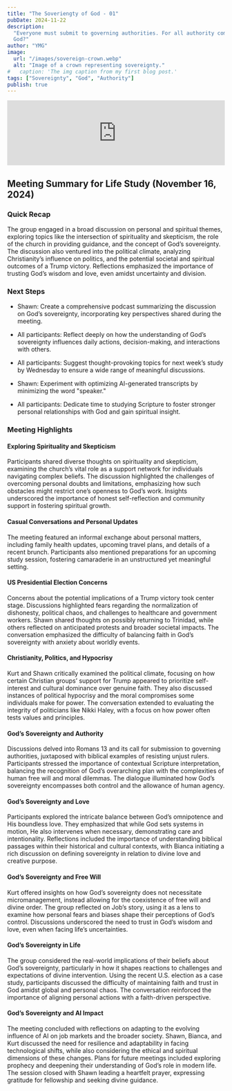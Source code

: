 ```yaml
---
title: "The Soveriengty of God - 01"
pubDate: 2024-11-22
description:
  "Everyone must submit to governing authorities. For all authority comes from
  God?"
author: "YMG"
image:
  url: "/images/sovereign-crown.webp"
  alt: "Image of a crown representing sovereignty."
#   caption: 'The img caption from my first blog post.'
tags: ["Sovereignty", "God", "Authority"]
publish: true
---
```


<iframe
  title="The Sovereignty of God"
  height="150"
  width="100%"
  style="border: none;"
  scrolling="no"
  data-name="pb-iframe-player"
  src="https://www.podbean.com/player-v2/?i=64bnw-174113f-pb&from=pb6admin&share=1&download=1&rtl=0&fonts=Arial&skin=60a0c8&font-color=auto&logo_link=episode_page&btn-skin=7"
  allowfullscreen=""
></iframe>

## Meeting Summary for Life Study (November 16, 2024)

### Quick Recap

The group engaged in a broad discussion on personal and spiritual themes,
exploring topics like the intersection of spirituality and skepticism, the role
of the church in providing guidance, and the concept of God’s sovereignty. The
discussion also ventured into the political climate, analyzing Christianity’s
influence on politics, and the potential societal and spiritual outcomes of a
Trump victory. Reflections emphasized the importance of trusting God’s wisdom
and love, even amidst uncertainty and division.

### Next Steps

- Shawn: Create a comprehensive podcast summarizing the discussion on God’s
  sovereignty, incorporating key perspectives shared during the meeting.
- All participants: Reflect deeply on how the understanding of God’s sovereignty
  influences daily actions, decision-making, and interactions with others.
- All participants: Suggest thought-provoking topics for next week’s study by
  Wednesday to ensure a wide range of meaningful discussions.
- Shawn: Experiment with optimizing AI-generated transcripts by minimizing the
  word "speaker."

- All participants: Dedicate time to studying Scripture to foster stronger
  personal relationships with God and gain spiritual insight.

### Meeting Highlights

#### Exploring Spirituality and Skepticism

Participants shared diverse thoughts on spirituality and skepticism, examining
the church’s vital role as a support network for individuals navigating complex
beliefs. The discussion highlighted the challenges of overcoming personal doubts
and limitations, emphasizing how such obstacles might restrict one’s openness to
God’s work. Insights underscored the importance of honest self-reflection and
community support in fostering spiritual growth.

#### Casual Conversations and Personal Updates

The meeting featured an informal exchange about personal matters, including
family health updates, upcoming travel plans, and details of a recent brunch.
Participants also mentioned preparations for an upcoming study session,
fostering camaraderie in an unstructured yet meaningful setting.

#### US Presidential Election Concerns

Concerns about the potential implications of a Trump victory took center stage.
Discussions highlighted fears regarding the normalization of dishonesty,
political chaos, and challenges to healthcare and government workers. Shawn
shared thoughts on possibly returning to Trinidad, while others reflected on
anticipated protests and broader societal impacts. The conversation emphasized
the difficulty of balancing faith in God’s sovereignty with anxiety about
worldly events.

#### Christianity, Politics, and Hypocrisy

Kurt and Shawn critically examined the political climate, focusing on how
certain Christian groups’ support for Trump appeared to prioritize self-interest
and cultural dominance over genuine faith. They also discussed instances of
political hypocrisy and the moral compromises some individuals make for power.
The conversation extended to evaluating the integrity of politicians like Nikki
Haley, with a focus on how power often tests values and principles.

#### God’s Sovereignty and Authority

Discussions delved into Romans 13 and its call for submission to governing
authorities, juxtaposed with biblical examples of resisting unjust rulers.
Participants stressed the importance of contextual Scripture interpretation,
balancing the recognition of God’s overarching plan with the complexities of
human free will and moral dilemmas. The dialogue illuminated how God’s
sovereignty encompasses both control and the allowance of human agency.

#### God’s Sovereignty and Love

Participants explored the intricate balance between God’s omnipotence and His
boundless love. They emphasized that while God sets systems in motion, He also
intervenes when necessary, demonstrating care and intentionality. Reflections
included the importance of understanding biblical passages within their
historical and cultural contexts, with Bianca initiating a rich discussion on
defining sovereignty in relation to divine love and creative purpose.

#### God’s Sovereignty and Free Will

Kurt offered insights on how God’s sovereignty does not necessitate
micromanagement, instead allowing for the coexistence of free will and divine
order. The group reflected on Job’s story, using it as a lens to examine how
personal fears and biases shape their perceptions of God’s control. Discussions
underscored the need to trust in God’s wisdom and love, even when facing life’s
uncertainties.

#### God’s Sovereignty in Life

The group considered the real-world implications of their beliefs about God’s
sovereignty, particularly in how it shapes reactions to challenges and
expectations of divine intervention. Using the recent U.S. election as a case
study, participants discussed the difficulty of maintaining faith and trust in
God amidst global and personal chaos. The conversation reinforced the importance
of aligning personal actions with a faith-driven perspective.

#### God’s Sovereignty and AI Impact

The meeting concluded with reflections on adapting to the evolving influence of
AI on job markets and the broader society. Shawn, Bianca, and Kurt discussed the
need for resilience and adaptability in facing technological shifts, while also
considering the ethical and spiritual dimensions of these changes. Plans for
future meetings included exploring prophecy and deepening their understanding of
God’s role in modern life. The session closed with Shawn leading a heartfelt
prayer, expressing gratitude for fellowship and seeking divine guidance.
